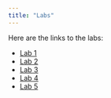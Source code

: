 ```yaml
---
title: "Labs"
---
```


Here are the links to the labs:  
  
  - [Lab 1](Lab1.html)
  - [Lab 2](Lab2.html)
  - [Lab 3](Lab3.html)
  - [Lab 4](Lab4.html)
  - [Lab 5](Lab5.html)
  